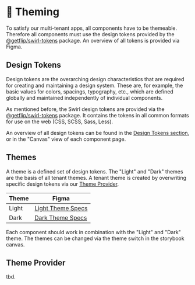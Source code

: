 
<Meta title="Requirements/Theming" />

# 🌈 Theming

To satisfy our multi-tenant apps, all components have to be themeable. Therefore
all components must use the design tokens provided by the
[@getflip/swirl-tokens](https://www.npmjs.com/package/@getflip/swirl-tokens)
package. An overview of all tokens is provided via Figma.

## Design Tokens

Design tokens are the overarching design characteristics that are required for
creating and maintaining a design system. These are, for example, the basic
values for colors, spacings, typography, etc., which are defined globally and
maintained independently of individual components.

As mentioned before, the Swirl design tokens are provided via the
[@getflip/swirl-tokens](https://www.npmjs.com/package/@getflip/swirl-tokens)
package. It contains the tokens in all common formats for use on the web (CSS,
SCSS, Sass, Less).

An overview of all design tokens can be found in the
[Design Tokens section](?path=/docs/design-tokens-background-colors--page), or
in the "Canvas" view of each component page.

## Themes

A theme is a defined set of design tokens. The "Light" and "Dark" themes are the
basis of all tenant themes. A tenant theme is created by overwriting specific
design tokens via our [Theme Provider](#).

| Theme | Figma                                                                                        |
| ----- | -------------------------------------------------------------------------------------------- |
| Light | [Light Theme Specs](https://www.figma.com/file/tdZazSM2WcgwfXvdCV3LV5/Light-Color-Tokens-V2) |
| Dark  | [Dark Theme Specs](https://www.figma.com/file/HmXvEMMerFjqgUqLeq4rjt/Dimmed-Color-Tokens-V2) |

Each component should work in combination with the "Light" and "Dark" theme. The
themes can be changed via the theme switch in the storybook canvas.

## Theme Provider

tbd.
